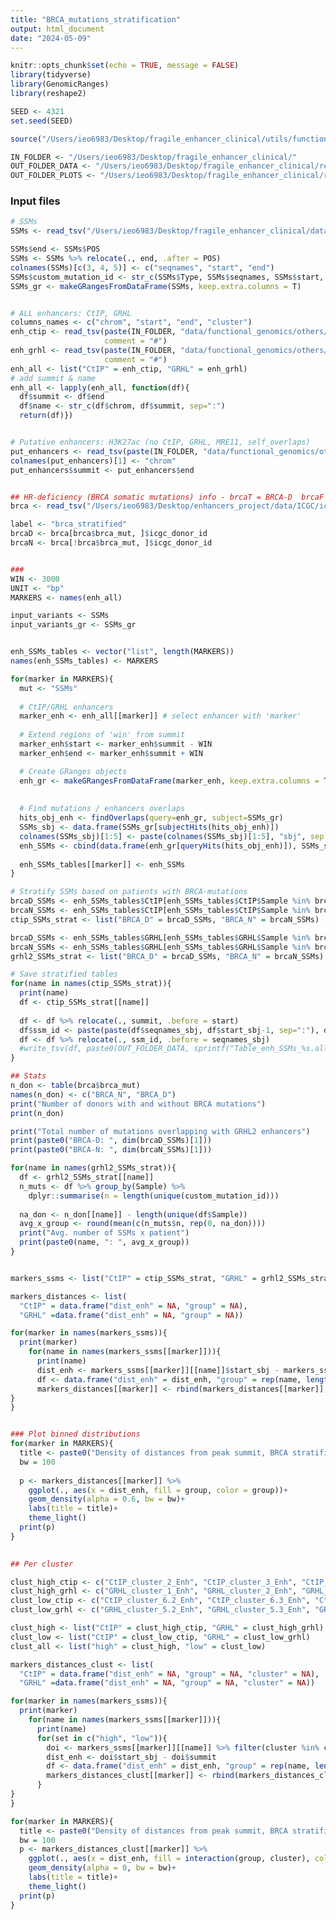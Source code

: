 ```yaml
---
title: "BRCA_mutations_stratification"
output: html_document
date: "2024-05-09"
---
```


```r
knitr::opts_chunk$set(echo = TRUE, message = FALSE)
library(tidyverse)
library(GenomicRanges)
library(reshape2)

SEED <- 4321
set.seed(SEED)

```

```r
source("/Users/ieo6983/Desktop/fragile_enhancer_clinical/utils/functions_genomics.R")

IN_FOLDER <- "/Users/ieo6983/Desktop/fragile_enhancer_clinical/"
OUT_FOLDER_DATA <- "/Users/ieo6983/Desktop/fragile_enhancer_clinical/results/ICGC/enhancers_SSMs_overlaps/data/"
OUT_FOLDER_PLOTS <- "/Users/ieo6983/Desktop/fragile_enhancer_clinical/results/ICGC/enhancers_SSMs_overlaps/plots/"

```


### Input files ###
```r
# SSMs
SSMs <- read_tsv("/Users/ieo6983/Desktop/fragile_enhancer_clinical/data/genomics/pre_processed_ICGC/from_gianluca.ssm.pcawg.coord.tsv")

SSMs$end <- SSMs$POS
SSMs <- SSMs %>% relocate(., end, .after = POS)
colnames(SSMs)[c(3, 4, 5)] <- c("seqnames", "start", "end")
SSMs$custom_mutation_id <- str_c(SSMs$Type, SSMs$seqnames, SSMs$start, SSMs$end, sep = "_")
SSMs_gr <- makeGRangesFromDataFrame(SSMs, keep.extra.columns = T)


# ALL enhancers: CtIP, GRHL
columns_names <- c("chrom", "start", "end", "cluster")
enh_ctip <- read_tsv(paste(IN_FOLDER, "data/functional_genomics/others/Cluster_CtIP_Enh_All.txt", sep=""), col_names = columns_names,
                     comment = "#")
enh_grhl <- read_tsv(paste(IN_FOLDER, "data/functional_genomics/others/Cluster_GRHL_Enh_All.txt", sep=""), col_names = columns_names, 
                     comment = "#")
enh_all <- list("CtIP" = enh_ctip, "GRHL" = enh_grhl)
# add summit & name
enh_all <- lapply(enh_all, function(df){
  df$summit <- df$end
  df$name <- str_c(df$chrom, df$summit, sep=":")
  return(df)})


# Putative enhancers: H3K27ac (no CtIP, GRHL, MRE11, self_overlaps)
put_enhancers <- read_tsv(paste(IN_FOLDER, "data/functional_genomics/others/PutativeEnhnacers_MCF10A_hg19.filtered_GRHL_CtIP_MRE11_self.tsv", sep=""))
colnames(put_enhancers)[1] <- "chrom" 
put_enhancers$summit <- put_enhancers$end


## HR-deficiency (BRCA somatic mutations) info - brcaT = BRCA-D  brcaF = BRCA-N
brca <- read_tsv("/Users/ieo6983/Desktop/enhancers_project/data/ICGC/icgc_data/metadata/simple_somatic_mutations.donors_brca_mutations.tsv")

label <- "brca_stratified"
brcaD <- brca[brca$brca_mut, ]$icgc_donor_id
brcaN <- brca[!brca$brca_mut, ]$icgc_donor_id


### 
WIN <- 3000
UNIT <- "bp"
MARKERS <- names(enh_all)

```


```r
input_variants <- SSMs
input_variants_gr <- SSMs_gr


enh_SSMs_tables <- vector("list", length(MARKERS))
names(enh_SSMs_tables) <- MARKERS

for(marker in MARKERS){
  mut <- "SSMs"
  
  # CtIP/GRHL enhancers
  marker_enh <- enh_all[[marker]] # select enhancer with 'marker'
  
  # Extend regions of 'win' from summit
  marker_enh$start <- marker_enh$summit - WIN
  marker_enh$end <- marker_enh$summit + WIN

  # Create GRanges objects 
  enh_gr <- makeGRangesFromDataFrame(marker_enh, keep.extra.columns = T)
  
  
  # Find mutations / enhancers overlaps 
  hits_obj_enh <- findOverlaps(query=enh_gr, subject=SSMs_gr)
  SSMs_sbj <- data.frame(SSMs_gr[subjectHits(hits_obj_enh)])
  colnames(SSMs_sbj)[1:5] <- paste(colnames(SSMs_sbj)[1:5], "sbj", sep = "_")
  enh_SSMs <- cbind(data.frame(enh_gr[queryHits(hits_obj_enh)]), SSMs_sbj) 
  
  enh_SSMs_tables[[marker]] <- enh_SSMs
}

```

```r
# Stratify SSMs based on patients with BRCA-mutations
brcaD_SSMs <- enh_SSMs_tables$CtIP[enh_SSMs_tables$CtIP$Sample %in% brcaD, ]
brcaN_SSMs <- enh_SSMs_tables$CtIP[enh_SSMs_tables$CtIP$Sample %in% brcaN, ]
ctip_SSMs_strat <- list("BRCA_D" = brcaD_SSMs, "BRCA_N" = brcaN_SSMs)

brcaD_SSMs <- enh_SSMs_tables$GRHL[enh_SSMs_tables$GRHL$Sample %in% brcaD, ]
brcaN_SSMs <- enh_SSMs_tables$GRHL[enh_SSMs_tables$GRHL$Sample %in% brcaN, ]
grhl2_SSMs_strat <- list("BRCA_D" = brcaD_SSMs, "BRCA_N" = brcaN_SSMs)

# Save stratified tables
for(name in names(ctip_SSMs_strat)){
  print(name)
  df <- ctip_SSMs_strat[[name]]
  
  df <- df %>% relocate(., summit, .before = start) 
  df$ssm_id <- paste(paste(df$seqnames_sbj, df$start_sbj-1, sep=":"), df$end_sbj,sep="-")
  df <- df %>% relocate(., ssm_id, .before = seqnames_sbj)
  #write_tsv(df, paste0(OUT_FOLDER_DATA, sprintf("Table_enh_SSMs_%s.all_overlaps.%s%s_WIN.%s.tsv", marker, WIN, UNIT, name)))
}

```


```r
## Stats
n_don <- table(brca$brca_mut)
names(n_don) <- c("BRCA_N", "BRCA_D")
print("Number of donors with and without BRCA mutations")
print(n_don)

print("Total number of mutations overlapping with GRHL2 enhancers")
print(paste0("BRCA-D: ", dim(brcaD_SSMs)[1]))
print(paste0("BRCA-N: ", dim(brcaN_SSMs)[1]))

for(name in names(grhl2_SSMs_strat)){
  df <- grhl2_SSMs_strat[[name]]  
  n_muts <- df %>% group_by(Sample) %>% 
    dplyr::summarise(n = length(unique(custom_mutation_id)))
  
  na_don <- n_don[[name]] - length(unique(df$Sample))
  avg_x_group <- round(mean(c(n_muts$n, rep(0, na_don))))
  print("Avg. number of SSMs x patient")
  print(paste0(name, ": ", avg_x_group))
}



```

```r
markers_ssms <- list("CtIP" = ctip_SSMs_strat, "GRHL" = grhl2_SSMs_strat)

markers_distances <- list(
  "CtIP" = data.frame("dist_enh" = NA, "group" = NA), 
  "GRHL" =data.frame("dist_enh" = NA, "group" = NA))

for(marker in names(markers_ssms)){
  print(marker)
    for(name in names(markers_ssms[[marker]])){
      print(name)
      dist_enh <- markers_ssms[[marker]][[name]]$start_sbj - markers_ssms[[marker]][[name]]$summit
      df <- data.frame("dist_enh" = dist_enh, "group" = rep(name, length(dist_enh)))
      markers_distances[[marker]] <- rbind(markers_distances[[marker]], df)
}
}


### Plot binned distributions
for(marker in MARKERS){
  title <- paste0("Density of distances from peak summit, BRCA stratified - ", marker)
  bw = 100
  
  p <- markers_distances[[marker]] %>% 
    ggplot(., aes(x = dist_enh, fill = group, color = group))+
    geom_density(alpha = 0.6, bw = bw)+
    labs(title = title)+
    theme_light()
  print(p)
}
    
```


```r
## Per cluster

clust_high_ctip <- c("CtIP_cluster_2_Enh", "CtIP_cluster_3_Enh", "CtIP_cluster_5_Enh")
clust_high_grhl <- c("GRHL_cluster_1_Enh", "GRHL_cluster_2_Enh", "GRHL_cluster_4_Enh")
clust_low_ctip <- c("CtIP_cluster_6.2_Enh", "CtIP_cluster_6.3_Enh", "CtIP_cluster_6.1_Enh", "CtIP_cluster_6.0")
clust_low_grhl <- c("GRHL_cluster_5.2_Enh", "GRHL_cluster_5.3_Enh", "GRHL_cluster_5.1_Enh", "GRHL_cluster_5.0")

clust_high <- list("CtIP" = clust_high_ctip, "GRHL" = clust_high_grhl)
clust_low <- list("CtIP" = clust_low_ctip, "GRHL" = clust_low_grhl)
clust_all <- list("high" = clust_high, "low" = clust_low)

markers_distances_clust <- list(
  "CtIP" = data.frame("dist_enh" = NA, "group" = NA, "cluster" = NA), 
  "GRHL" =data.frame("dist_enh" = NA, "group" = NA, "cluster" = NA))

for(marker in names(markers_ssms)){
  print(marker)
    for(name in names(markers_ssms[[marker]])){
      print(name)
      for(set in c("high", "low")){
        doi <- markers_ssms[[marker]][[name]] %>% filter(cluster %in% clust_all[[set]][[marker]])
        dist_enh <- doi$start_sbj - doi$summit   
        df <- data.frame("dist_enh" = dist_enh, "group" = rep(name, length(dist_enh)), "cluster" = set)
        markers_distances_clust[[marker]] <- rbind(markers_distances_clust[[marker]], df)
      }
}
}

for(marker in MARKERS){
  title <- paste0("Density of distances from peak summit, BRCA stratified - ", marker)
  bw = 100
  p <- markers_distances_clust[[marker]] %>% 
    ggplot(., aes(x = dist_enh, fill = interaction(group, cluster), color = interaction(group, cluster)))+
    geom_density(alpha = 0, bw = bw)+
    labs(title = title)+
    theme_light()
  print(p)
}


```


